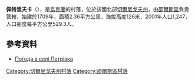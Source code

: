 {{coord|51|50|51|N|31|44|58|E|scale:100000|display=title}}

'''佩特里夫卡'''（{{lang-uk|Петрівка}}），是[[烏克蘭|烏克蘭]]的村落，位於該國北部[[切爾尼戈夫州|切爾尼戈夫州]]，由[[邵爾斯區|邵爾斯區]]負責管轄，始建於1709年，面積2.36平方公里，海拔高度126米，2001年人口1,247，人口密度每平方公里529.3人。

==參考資料==
* [http://weather.in.ua/ua/chernigovskaja/20111 Погода в селі Петрівка] {{Wayback|url=http://weather.in.ua/ua/chernigovskaja/20111 |date=20111220105236 }}

[[Category:切爾尼戈夫州村落|Category:切爾尼戈夫州村落]]
[[Category:邵爾斯區村落|Category:邵爾斯區村落]]


{{Chernihiv-geo-stub}}